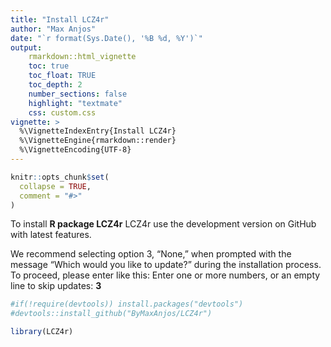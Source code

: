```yaml
---
title: "Install LCZ4r"
author: "Max Anjos"
date: "`r format(Sys.Date(), '%B %d, %Y')`"
output:
    rmarkdown::html_vignette
    toc: true
    toc_float: TRUE
    toc_depth: 2
    number_sections: false
    highlight: "textmate"
    css: custom.css
vignette: >
  %\VignetteIndexEntry{Install LCZ4r}
  %\VignetteEngine{rmarkdown::render}
  %\VignetteEncoding{UTF-8}
---
```


```r
knitr::opts_chunk$set(
  collapse = TRUE,
  comment = "#>"
)
```

To install **R package LCZ4r** LCZ4r use the development version on GitHub with latest features. 

We recommend selecting option 3, "None," when prompted with the message "Which would you like to update?" during the installation process. To proceed, please enter like this: 
Enter one or more numbers, or an empty line to skip updates: **3**


```r

#if(!require(devtools)) install.packages("devtools")
#devtools::install_github("ByMaxAnjos/LCZ4r")

```


```r

library(LCZ4r)


```




